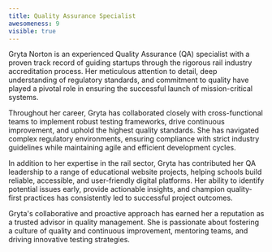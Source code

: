 ```yaml
---
title: Quality Assurance Specialist
awesomeness: 9
visible: true
---
```

Gryta Norton is an experienced Quality Assurance (QA) specialist with a proven track record of guiding startups through the rigorous rail industry accreditation process. Her meticulous attention to detail, deep understanding of regulatory standards, and commitment to quality have played a pivotal role in ensuring the successful launch of mission-critical systems.

Throughout her career, Gryta has collaborated closely with cross-functional teams to implement robust testing frameworks, drive continuous improvement, and uphold the highest quality standards. She has navigated complex regulatory environments, ensuring compliance with strict industry guidelines while maintaining agile and efficient development cycles.

In addition to her expertise in the rail sector, Gryta has contributed her QA leadership to a range of educational website projects, helping schools build reliable, accessible, and user-friendly digital platforms. Her ability to identify potential issues early, provide actionable insights, and champion quality-first practices has consistently led to successful project outcomes.

Gryta's collaborative and proactive approach has earned her a reputation as a trusted advisor in quality management. She is passionate about fostering a culture of quality and continuous improvement, mentoring teams, and driving innovative testing strategies.
